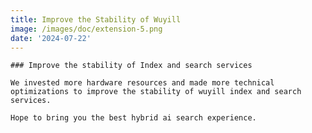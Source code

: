 ```yaml
---
title: Improve the Stability of Wuyill
image: /images/doc/extension-5.png
date: '2024-07-22'
---
```


<Card className="py-10 my-10" href="/">

    ### Improve the stability of Index and search services

    We invested more hardware resources and made more technical optimizations to improve the stability of wuyill index and search services.

    Hope to bring you the best hybrid ai search experience.

</Card>
